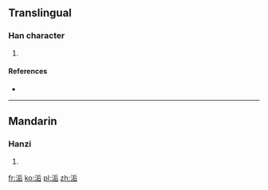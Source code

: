 ==Translingual==

===Han character===
{{Han char|rn=85|rad=水|as=06|sn=9|four=3216<sub>1</sub>|canj=水竹一口 (EHMR)}}

# {{defn|Han|sort=水06}}

====References====
* {{Han ref|kx=0619.260|dkj=17361|dj=1014.170|hdz=31611.040|uh=6D09|ud=27913|bh=CFAC|bd=53164}}

----

==Mandarin==

===Hanzi===
{{cmn-hanzi|pin=[[hòu]] ([[hou4]])|wg=hou<sup>4</sup>}}

# {{defn|lang=cmn|sort=水06}}

[[fr:洉]]
[[ko:洉]]
[[pl:洉]]
[[zh:洉]]